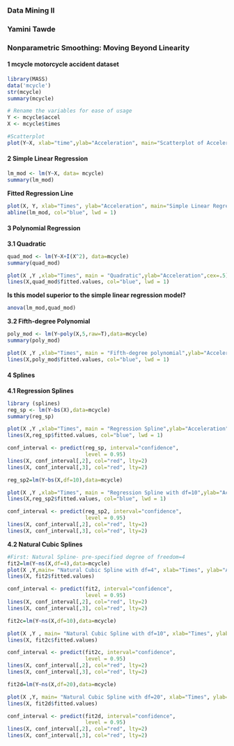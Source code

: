 ### Data Mining II
### Yamini Tawde

### Nonparametric Smoothing: Moving Beyond Linearity

#### 1 mcycle motorcycle accident dataset
```r
library(MASS)
data('mcycle')
str(mcycle)
summary(mcycle)
```

```r
# Rename the variables for ease of usage
Y <- mcycle$accel
X <- mcycle$times

#Scatterplot
plot(Y~X, xlab="time",ylab="Acceleration", main="Scatterplot of Acceleration against Time")
```

#### 2 Simple Linear Regression
```r
lm_mod <- lm(Y~X, data= mcycle)
summary(lm_mod)
```

**Fitted Regression Line**
```r
plot(X, Y, xlab="Times", ylab="Acceleration", main="Simple Linear Regression Line")
abline(lm_mod, col="blue", lwd = 1)
```

#### 3 Polynomial Regression

**3.1 Quadratic**

```r
quad_mod <- lm(Y~X+I(X^2), data=mcycle) 
summary(quad_mod)
```

```r
plot(X ,Y ,xlab="Times", main = "Quadratic",ylab="Acceleration",cex=.5)
lines(X,quad_mod$fitted.values, col="blue", lwd = 1)
```

**Is this model superior to the simple linear regression model?**
```r
anova(lm_mod,quad_mod)
```

**3.2 Fifth-degree Polynomial**

```r
poly_mod <- lm(Y~poly(X,5,raw=T),data=mcycle) 
summary(poly_mod)
```

```r
plot(X ,Y ,xlab="Times", main = "Fifth-degree polynomial",ylab="Acceleration",cex=.5)
lines(X,poly_mod$fitted.values, col="blue", lwd = 1)
```


#### 4 Splines

**4.1 Regression Splines**


```r
library (splines)
reg_sp <- lm(Y~bs(X),data=mcycle)
summary(reg_sp)
```

```r
plot(X ,Y ,xlab="Times", main = "Regression Spline",ylab="Acceleration",cex=.5)
lines(X,reg_sp$fitted.values, col="blue", lwd = 1)

conf_interval <- predict(reg_sp, interval="confidence",
                         level = 0.95)
lines(X, conf_interval[,2], col="red", lty=2)
lines(X, conf_interval[,3], col="red", lty=2)
```

```r
reg_sp2=lm(Y~bs(X,df=10),data=mcycle) 

plot(X ,Y ,xlab="Times", main = "Regression Spline with df=10",ylab="Acceleration",cex=.5)
lines(X,reg_sp2$fitted.values, col="blue", lwd = 1)

conf_interval <- predict(reg_sp2, interval="confidence",
                         level = 0.95)
lines(X, conf_interval[,2], col="red", lty=2)
lines(X, conf_interval[,3], col="red", lty=2)
```

**4.2 Natural Cubic Splines**

```r
#First: Natural Spline- pre-specified degree of freedom=4
fit2=lm(Y~ns(X,df=4),data=mcycle) 
plot(X ,Y,main= "Natural Cubic Spline with df=4", xlab="Times", ylab="Acceleration") 
lines(X, fit2$fitted.values)

conf_interval <- predict(fit2, interval="confidence",
                         level = 0.95)
lines(X, conf_interval[,2], col="red", lty=2)
lines(X, conf_interval[,3], col="red", lty=2)
```

```r
fit2c=lm(Y~ns(X,df=10),data=mcycle) 

plot(X ,Y , main= "Natural Cubic Spline with df=10", xlab="Times", ylab="Acceleration") 
lines(X, fit2c$fitted.values)

conf_interval <- predict(fit2c, interval="confidence",
                         level = 0.95)
lines(X, conf_interval[,2], col="red", lty=2)
lines(X, conf_interval[,3], col="red", lty=2)
```

```r
fit2d=lm(Y~ns(X,df=20),data=mcycle) 

plot(X ,Y, main= "Natural Cubic Spline with df=20", xlab="Times", ylab="Acceleration") 
lines(X, fit2d$fitted.values)

conf_interval <- predict(fit2d, interval="confidence",
                         level = 0.95)
lines(X, conf_interval[,2], col="red", lty=2)
lines(X, conf_interval[,3], col="red", lty=2)
```

